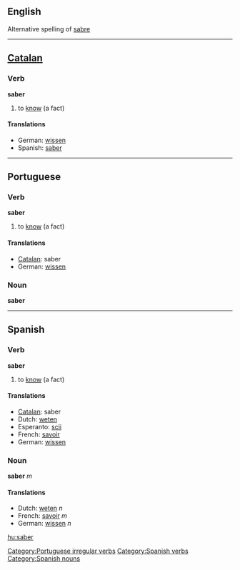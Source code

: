 ==English==
Alternative spelling of [[sabre]]
----
==[[Catalan]]==
===Verb===
'''saber'''

# to [[know]] (a fact)

====Translations====
*German: [[wissen]]
*Spanish: [[saber]]

----
==Portuguese==
===Verb===
'''saber'''

# to [[know]] (a fact)

====Translations====
*[[Catalan]]: saber
*German: [[wissen]]

===Noun===
'''saber'''

[[Category:Portuguese irregular verbs]]
----

==Spanish==
===Verb===
[[Category:Spanish verbs]]
'''saber'''

# to [[know]] (a fact)

====Translations====
*[[Catalan]]: saber
*Dutch: [[weten]]
*Esperanto: [[scii]]
*French: [[savoir]]
*German: [[wissen]]

===Noun===
[[Category:Spanish nouns]]
'''saber''' ''m''

====Translations====
*Dutch: [[weten]] ''n''
*French: [[savoir]] ''m''
*German: [[wissen]] ''n''

[[hu:saber]]